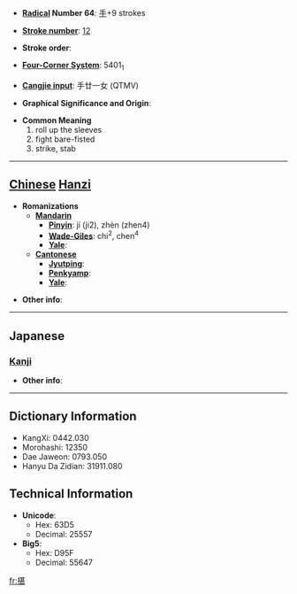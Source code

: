 * '''[[Wiktionary:Chinese radical index| Radical]] Number 64''': [[Wiktionary:Chinese radical index 手|手]]+9 strokes

* '''[[Wiktionary:Chinese total strokes index|Stroke number]]''': [[Wiktionary:Chinese total strokes index 12|12]]

* '''Stroke order''': 

* '''[[Wiktionary:Chinese four corner index|Four-Corner System]]''': 5401<sub>1</sub>

* '''[[Wiktionary:Chinese Cangjie index|Cangjie input]]''': 手廿一女 (QTMV)

* '''Graphical Significance and Origin''': 

* '''Common Meaning'''
*#roll up the sleeves
*# fight bare-fisted
*# strike, stab


----

== [[Chinese]] [[Hanzi]] ==

* '''Romanizations'''
** '''[[Mandarin]]'''
*** '''[[Pinyin]]''': jí (ji2), zhèn (zhen4)
*** '''[[Wade-Giles]]''': chi<sup>2</sup>, chen<sup>4</sup>
*** '''[[Yale]]''': 
** '''[[Cantonese]]'''
*** '''[[Jyutping]]''':
*** '''[[Penkyamp]]''': 
*** '''[[Yale]]''': 

* '''Other info''': 

----

==Japanese==
===[[Kanji]]===
{{kanji|on readings=[[ちん]] (chin)
|kun readings=[[うつ]] (utsu), [[さす]] (sasu)
}}

* '''Other info''':  

----

== Dictionary Information ==

* KangXi: 0442.030
* Morohashi: 12350
* Dae Jaweon: 0793.050
* Hanyu Da Zidian: 31911.080

== Technical Information ==

* '''Unicode''':
** Hex: 63D5
** Decimal: 25557
* '''Big5''':
** Hex: D95F
** Decimal: 55647

[[fr:揕]]